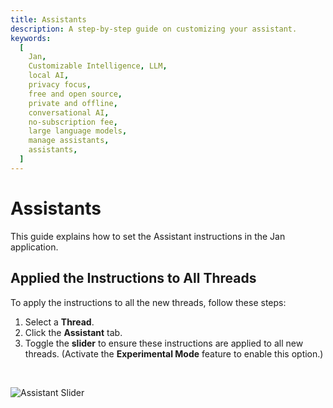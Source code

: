 ```yaml
---
title: Assistants
description: A step-by-step guide on customizing your assistant.
keywords:
  [
    Jan,
    Customizable Intelligence, LLM,
    local AI,
    privacy focus,
    free and open source,
    private and offline,
    conversational AI,
    no-subscription fee,
    large language models,
    manage assistants,
    assistants,
  ]
---
```



# Assistants
This guide explains how to set the Assistant instructions in the Jan application.

## Applied the Instructions to All Threads
To apply the instructions to all the new threads, follow these steps:
1. Select a **Thread**.
2. Click the **Assistant** tab.
3. Toggle the **slider** to ensure these instructions are applied to all new threads. (Activate the **Experimental Mode** feature to enable this option.)
<br/>

![Assistant Slider](./_assets/assistant-slider.png)

<br/>